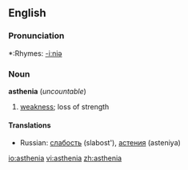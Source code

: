 ==English==

===Pronunciation===
*:Rhymes: [[Rhymes:English:-iːniə|-iːniə]]

===Noun===
'''asthenia''' (''uncountable'')

# [[weakness]]; loss of strength

====Translations====
*Russian: [[слабость]] (slabost'), [[астения]] (asteniya)

[[io:asthenia]]
[[vi:asthenia]]
[[zh:asthenia]]
